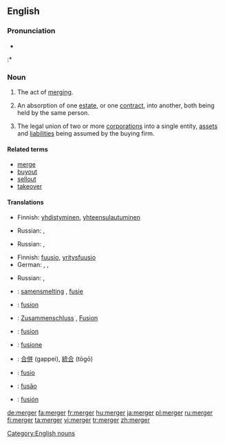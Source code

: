 ==English==

===Pronunciation===
* {{IPA|/ˈmɚdʒɝ/}}
:* {{rhymes|ɜː(r)dʒə(r)}}

===Noun===
{{en-noun}}

# The act of [[merge|merging]].
# {{legal}} An absorption of one [[estate]], or one [[contract]], into another, both being held by the same person.
# {{economics}} The legal union of two or more [[corporation]]s into a single entity, [[asset]]s and [[liability|liabilities]] being assumed by the buying firm.

====Related terms====
* [[merge]]
* [[buyout]]
* [[sellout]]
* [[takeover]]

====Translations====
{{trans-top|the act of merging}}
* Finnish: [[yhdistyminen]], [[yhteensulautuminen]]
{{trans-mid}}
* Russian: {{t|ru|слияние|n|sc=Cyrl|tr=slijánije}}, {{t|ru|поглощение|n|sc=Cyrl|tr=pogloš'énije}}
{{trans-bottom}}

{{trans-top|an absorption of one estate, or one contract}}
* Russian: {{t|ru|слияние|n|sc=Cyrl|tr=slijánije}}, {{t|ru|поглощение|n|sc=Cyrl|tr=pogloš'énije}}
{{trans-mid}}
{{trans-bottom}}

{{trans-top|the legal union of two or more corporations}}
* Finnish: [[fuusio]], [[yritysfuusio]]
* German: {{t|de|Fusion|f}}, {{t|de|Firmenzusammenschluss|m}}, {{t|de|Zusammenschluss}}
{{trans-mid}}
* Russian: {{t|ru|слияние|n|sc=Cyrl|tr=slijánije}}, {{t|ru|поглощение|n|sc=Cyrl|tr=pogloš'énije}}
{{trans-bottom}}

{{checktrans-top}}
* {{ttbc|Dutch}}: [[samensmelting]] {{f}}, [[fusie]] {{f}}
* {{ttbc|French}}: [[fusion]]
* {{ttbc|German}}: [[Zusammenschluss]] {{m}}, [[Fusion]] {{f}}
* {{ttbc|Interlingua}}: [[fusion]]
* {{ttbc|Italian}}: [[fusione]] {{f}}
{{checktrans-mid}}
* {{ttbc|Japanese}}: [[合併]] (gappei), [[統合]] (tōgō)
* {{ttbc|Latin}}: [[fusio]] {{f}}
* {{ttbc|Portuguese}}: [[fusão]] {{f}}
* {{ttbc|Spanish}}: [[fusión]] {{f}}
{{checktrans-bottom}}

[[Category:English nouns]]

[[de:merger]]
[[fa:merger]]
[[fr:merger]]
[[hu:merger]]
[[ja:merger]]
[[pl:merger]]
[[ru:merger]]
[[fi:merger]]
[[ta:merger]]
[[vi:merger]]
[[tr:merger]]
[[zh:merger]]